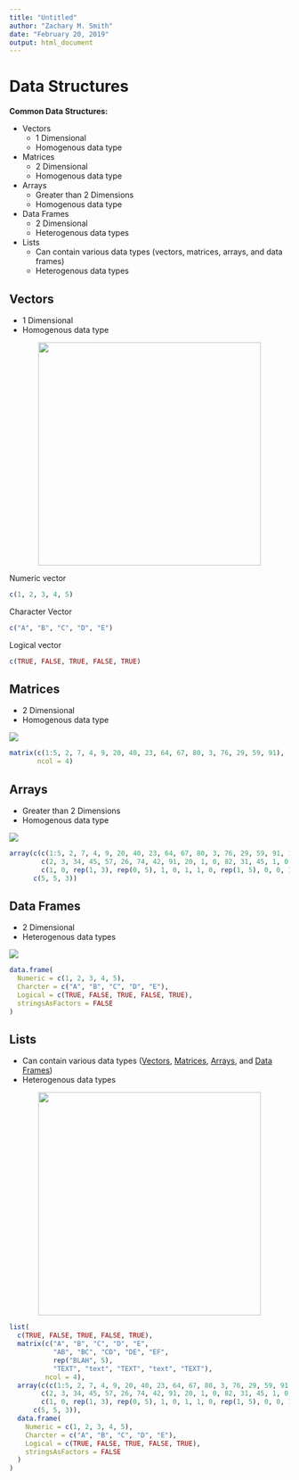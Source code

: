 ```yaml
---
title: "Untitled"
author: "Zachary M. Smith"
date: "February 20, 2019"
output: html_document
---
```


# Data Structures

__Common Data Structures:__

* Vectors
    + 1 Dimensional
    + Homogenous data type
* Matrices
    + 2 Dimensional
    + Homogenous data type
* Arrays
    + Greater than 2 Dimensions
    + Homogenous data type
* Data Frames
    + 2 Dimensional
    + Heterogenous data types
* Lists
    + Can contain various data types (vectors, matrices, arrays, and data frames)
    + Heterogenous data types
    
## Vectors

* 1 Dimensional
* Homogenous data type

<center>
![](images/data_structure/vectors.png){width=400}
</center>

Numeric vector
```r
c(1, 2, 3, 4, 5)
```

Character Vector
```r
c("A", "B", "C", "D", "E")
```

Logical vector
```r
c(TRUE, FALSE, TRUE, FALSE, TRUE)
```

## Matrices

* 2 Dimensional
* Homogenous data type

![](images/data_structure/matrices.png)

```r
matrix(c(1:5, 2, 7, 4, 9, 20, 40, 23, 64, 67, 80, 3, 76, 29, 59, 91),
       ncol = 4)
```

## Arrays

* Greater than 2 Dimensions
* Homogenous data type

![](images/data_structure/arrays.png)

```r
array(c(c(1:5, 2, 7, 4, 9, 20, 40, 23, 64, 67, 80, 3, 76, 29, 59, 91, 1, 3, 5, 7, 9),
        c(2, 3, 34, 45, 57, 26, 74, 42, 91, 20, 1, 0, 82, 31, 45, 1, 0, 1, 0, 1, 9:5),
        c(1, 0, rep(1, 3), rep(0, 5), 1, 0, 1, 1, 0, rep(1, 5), 0, 0, 1, 1, 0)),
      c(5, 5, 3))
```

## Data Frames

* 2 Dimensional
* Heterogenous data types

![](images/data_structure/data_frames.png)

```r
data.frame(
  Numeric = c(1, 2, 3, 4, 5),
  Charcter = c("A", "B", "C", "D", "E"),
  Logical = c(TRUE, FALSE, TRUE, FALSE, TRUE),
  stringsAsFactors = FALSE
)
```

## Lists

* Can contain various data types ([Vectors], [Matrices], [Arrays], and [Data Frames])
* Heterogenous data types

<center>
![](images/data_structure/lists.png){width=400}
</center>

```r
list(
  c(TRUE, FALSE, TRUE, FALSE, TRUE),
  matrix(c("A", "B", "C", "D", "E",
           "AB", "BC", "CD", "DE", "EF",
           rep("BLAH", 5),
           "TEXT", "text", "TEXT", "text", "TEXT"),
         ncol = 4),
  array(c(c(1:5, 2, 7, 4, 9, 20, 40, 23, 64, 67, 80, 3, 76, 29, 59, 91, 1, 3, 5, 7, 9),
        c(2, 3, 34, 45, 57, 26, 74, 42, 91, 20, 1, 0, 82, 31, 45, 1, 0, 1, 0, 1, 9:5),
        c(1, 0, rep(1, 3), rep(0, 5), 1, 0, 1, 1, 0, rep(1, 5), 0, 0, 1, 1, 0)),
      c(5, 5, 3)),
  data.frame(
    Numeric = c(1, 2, 3, 4, 5),
    Charcter = c("A", "B", "C", "D", "E"),
    Logical = c(TRUE, FALSE, TRUE, FALSE, TRUE),
    stringsAsFactors = FALSE
  )
)
```

